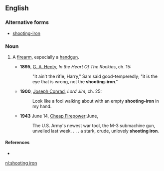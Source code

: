 ==English==

===Alternative forms===
* [[shooting-iron]]

===Noun===
{{en-noun|head=[[shooting]] [[iron]]}}

# {{chiefly|US|idiomatic|dated}} A [[firearm]], especially a [[handgun]].
#* '''1895''', [[w:G._A._Henty|G. A. Henty]], ''In the Heart Of The Rockies'', ch. 15: 
#*:"It ain't the rifle, Harry," Sam said good-temperedly; "it is the eye that is wrong, not the '''shooting-iron'''."
#* '''1900''', [[w:Joseph_Conrad|Joseph Conrad]], ''Lord Jim'', ch. 25:
#*: Look like a fool walking about with an empty '''shooting-iron''' in my hand.
#* '''1943''' June 14, [http://www.time.com/time/magazine/article/0,9171,851796,00.html Cheap Firepower]:June,
#*: The U.S. Army's newest war tool, the M-3 submachine gun, unveiled last week. . . . a stark, crude, unlovely '''shooting iron'''.

====References====
* {{R:OneLook}}

[[nl:shooting iron]]